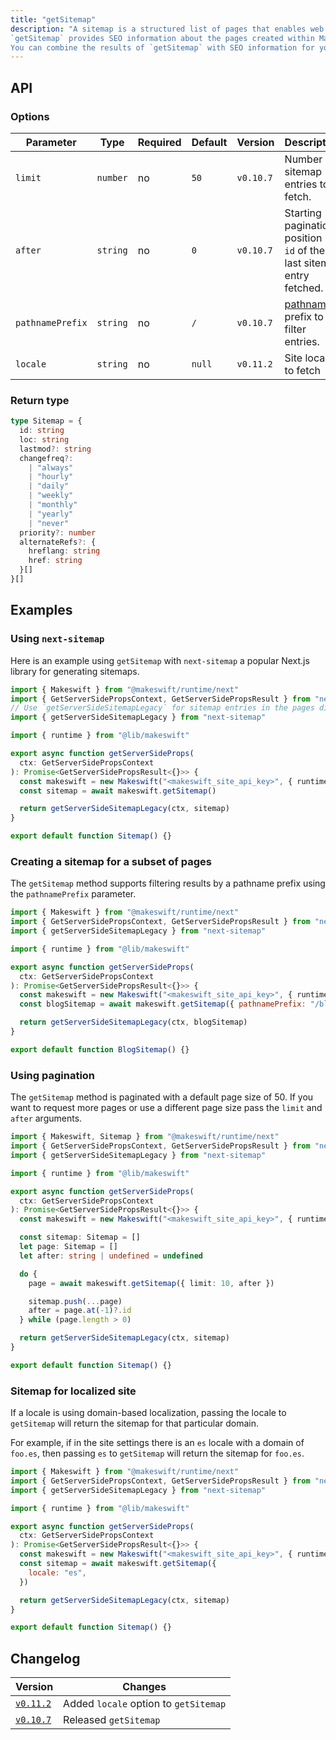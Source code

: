 ```yaml
---
title: "getSitemap"
description: "A sitemap is a structured list of pages that enables web crawlers to find the pages of a site.
`getSitemap` provides SEO information about the pages created within Makeswift.
You can combine the results of `getSitemap` with SEO information for your hardcoded pages to create a sitemap."
---
```


## API

### Options

| Parameter        | Type     | Required | Default | Version   | Description                                                                                    |
| ---------------- | -------- | -------- | ------- | --------- | ---------------------------------------------------------------------------------------------- |
| `limit`          | `number` | no       | `50`    | `v0.10.7` | Number of sitemap entries to fetch.                                                            |
| `after`          | `string` | no       | `0`     | `v0.10.7` | Starting pagination position by `id` of the last sitemap entry fetched.                        |
| `pathnamePrefix` | `string` | no       | `/`     | `v0.10.7` | [pathname](https://developer.mozilla.org/en-US/Web/API/URL/pathname) prefix to filter entries. |
| `locale`         | `string` | no       | `null`  | `v0.11.2` | Site locale to fetch                                                                           |

### Return type

```ts
type Sitemap = {
  id: string
  loc: string
  lastmod?: string
  changefreq?:
    | "always"
    | "hourly"
    | "daily"
    | "weekly"
    | "monthly"
    | "yearly"
    | "never"
  priority?: number
  alternateRefs?: {
    hreflang: string
    href: string
  }[]
}[]
```

## Examples

### Using `next-sitemap`

Here is an example using `getSitemap` with `next-sitemap` a popular Next.js library for generating sitemaps.

```js
import { Makeswift } from "@makeswift/runtime/next"
import { GetServerSidePropsContext, GetServerSidePropsResult } from "next"
// Use `getServerSideSitemapLegacy` for sitemap entries in the pages directory.
import { getServerSideSitemapLegacy } from "next-sitemap"

import { runtime } from "@lib/makeswift"

export async function getServerSideProps(
  ctx: GetServerSidePropsContext
): Promise<GetServerSidePropsResult<{}>> {
  const makeswift = new Makeswift("<makeswift_site_api_key>", { runtime })
  const sitemap = await makeswift.getSitemap()

  return getServerSideSitemapLegacy(ctx, sitemap)
}

export default function Sitemap() {}
```

### Creating a sitemap for a subset of pages

The `getSitemap` method supports filtering results by a pathname prefix using the `pathnamePrefix` parameter.

```js
import { Makeswift } from "@makeswift/runtime/next"
import { GetServerSidePropsContext, GetServerSidePropsResult } from "next"
import { getServerSideSitemapLegacy } from "next-sitemap"

import { runtime } from "@lib/makeswift"

export async function getServerSideProps(
  ctx: GetServerSidePropsContext
): Promise<GetServerSidePropsResult<{}>> {
  const makeswift = new Makeswift("<makeswift_site_api_key>", { runtime })
  const blogSitemap = await makeswift.getSitemap({ pathnamePrefix: "/blog/" })

  return getServerSideSitemapLegacy(ctx, blogSitemap)
}

export default function BlogSitemap() {}
```

### Using pagination

The `getSitemap` method is paginated with a default page size of 50.
If you want to request more pages or use a different page size pass the `limit` and `after` arguments.

```ts
import { Makeswift, Sitemap } from "@makeswift/runtime/next"
import { GetServerSidePropsContext, GetServerSidePropsResult } from "next"
import { getServerSideSitemapLegacy } from "next-sitemap"

import { runtime } from "@lib/makeswift"

export async function getServerSideProps(
  ctx: GetServerSidePropsContext
): Promise<GetServerSidePropsResult<{}>> {
  const makeswift = new Makeswift("<makeswift_site_api_key>", { runtime })

  const sitemap: Sitemap = []
  let page: Sitemap = []
  let after: string | undefined = undefined

  do {
    page = await makeswift.getSitemap({ limit: 10, after })

    sitemap.push(...page)
    after = page.at(-1)?.id
  } while (page.length > 0)

  return getServerSideSitemapLegacy(ctx, sitemap)
}

export default function Sitemap() {}
```

### Sitemap for localized site

If a locale is using domain-based localization, passing the locale to `getSitemap` will return the sitemap for that particular domain.

For example, if in the site settings there is an `es` locale with a domain of `foo.es`, then passing `es` to `getSitemap` will return the sitemap for `foo.es`.

```js
import { Makeswift } from "@makeswift/runtime/next"
import { GetServerSidePropsContext, GetServerSidePropsResult } from "next"
import { getServerSideSitemapLegacy } from "next-sitemap"

import { runtime } from "@lib/makeswift"

export async function getServerSideProps(
  ctx: GetServerSidePropsContext
): Promise<GetServerSidePropsResult<{}>> {
  const makeswift = new Makeswift("<makeswift_site_api_key>", { runtime })
  const sitemap = await makeswift.getSitemap({
    locale: "es",
  })

  return getServerSideSitemapLegacy(ctx, sitemap)
}

export default function Sitemap() {}
```

## Changelog

| Version                                                                                          | Changes                               |
| ------------------------------------------------------------------------------------------------ | ------------------------------------- |
| [`v0.11.2`](https://github.com/makeswift/makeswift/releases/tag/%40makeswift%2Fruntime%400.11.2) | Added `locale` option to `getSitemap` |
| [`v0.10.7`](https://github.com/makeswift/makeswift/releases/tag/%40makeswift%2Fruntime%400.10.7) | Released `getSitemap`                 |
